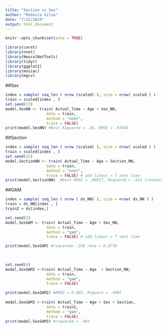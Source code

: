 ```yaml
---
title: "Section vs Sex"
author: "Rebecca Silva"
date: "7/22/2019"
output: html_document
---
```


```r
knitr::opts_chunk$set(echo = TRUE)
```


```r
library(caret)
library(nnet)
library(NeuralNetTools)
library(tidyr)
library(ggplot2)
library(mosiac)
library(mgcv)
```

##Sex
```r
index = sample( seq_len ( nrow (scaled) ), size = nrow( scaled ) ) 
train = scaled[index , ]
set.seed(23)
model.SexNN <- train( Actual_Time ~ Age + Sex_NN,
                  data = train,
                  method = "nnet",
                  trace = FALSE) 
print(model.SexNN) #best Rsquared = .26, RMSE = .07846
```

##Section
```r
index = sample( seq_len ( nrow (scaled) ), size = nrow( scaled ) ) 
train = scaled[index , ]
set.seed(32)
model.SectionNN <- train( Actual_Time ~ Age + Section_NN,
                  data = train,
                  method = "nnet",
                  trace = FALSE) # add linout = T next time 
print(model.SectionNN)  #best RMSE = .06937, Rsquared = .423 (chosen)
```


##GAM
```r
index = sample( seq_len ( nrow ( ds_NN) ), size = nrow( ds_NN ) ) 
train = ds_NN[index , ]
train2 = ds[index,]

set.seed(2)
model.SexGAM <- train( Actual_Time ~ Age + Sex_NN,
                  data = train,
                  method = "gam",
                  trace = FALSE) # add linout = T next time 

print(model.SexGAM) #rsquared= .269 rmse = 0.0776

 
 
set.seed(4)
model.SexGAM2 <-train( Actual_Time ~ Age  + Section_NN,
                  data = train,
                  method = "gam",
                  trace = FALSE)

print(model.SexGAM2) #RMSE = 0.065, Rsquare = .4905
  
model.SexGAM3 <-train( Actual_Time ~ Age + Sex + Section,
                  data = train2,
                  method = "gam",
                  trace = FALSE) 
print(model.SexGAM3) #rsquared = .495

```